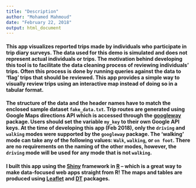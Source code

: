 ```yaml
---
title: "Description"
author: "Mohamed Mahmoud"
date: "February 22, 2018"
output: html_document
---
```

#### This app visualizes reported trips made by individuals who participate in trip diary surveys. The data used for this demo is **simulated** and does not represent actual individuals or trips. The motivation behind developing this tool is to facilitate the data cleaning process of reviewing individuals' trips. Often this process is done by running queries against the data to 'flag' trips that should be reviewed. This app provides a simple way to visually review trips using an interactive map instead of doing so in a tabular format.  


#### The structure of the data and the header names have to match the enclosed sample dataset `fake_data.txt`. Trip routes are generated using Google Maps directions API which is accessed through the [googleway](https://cran.r-project.org/web/packages/googleway/vignettes/googleway-vignette.html) package. Users should set the variable `my_key` to their own Google API keys. At the time of developing this app (Feb 2018), only the `driving` and `walking` modes were supported by the `googleway` package. The 'walking' mode can take any of the following values: `Walk`, `walking`, or `on foot`. There are no requirements on the naming of the other modes, however, the `driving` mode will be used for any mode that is not `walking`.


#### I built this app using the [Shiny](http://shiny.rstudio.com/) framework in [R](https://www.r-project.org/) – which is a great way to make data-focused web apps straight from R! The maps and tables are produced using [Leaflet](https://rstudio.github.io/leaflet/) and [DT](https://rstudio.github.io/DT/) packages.
